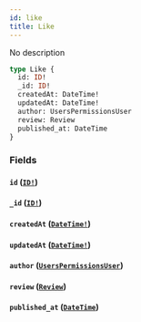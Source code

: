 ```yaml
---
id: like
title: Like
---
```


No description

```graphql
type Like {
  id: ID!
  _id: ID!
  createdAt: DateTime!
  updatedAt: DateTime!
  author: UsersPermissionsUser
  review: Review
  published_at: DateTime
}
```

### Fields

#### `id` ([`ID!`](/v1/scalars/id))

#### `_id` ([`ID!`](/v1/scalars/id))

#### `createdAt` ([`DateTime!`](/v1/scalars/date-time))

#### `updatedAt` ([`DateTime!`](/v1/scalars/date-time))

#### `author` ([`UsersPermissionsUser`](/v1/objects/users-permissions-user))

#### `review` ([`Review`](/v1/objects/review))

#### `published_at` ([`DateTime`](/v1/scalars/date-time))
